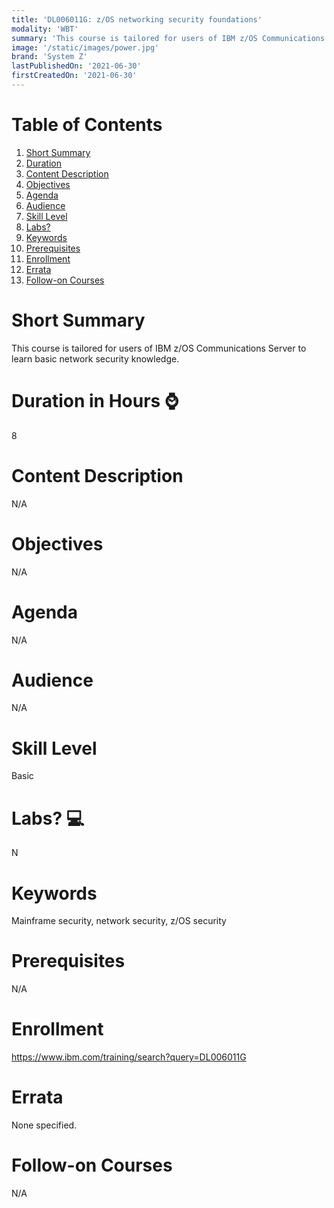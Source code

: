 ```yaml
---
title: 'DL006011G: z/OS networking security foundations'
modality: 'WBT'
summary: 'This course is tailored for users of IBM z/OS Communications Server to learn basic network security knowledge.'
image: '/static/images/power.jpg'
brand: 'System Z'
lastPublishedOn: '2021-06-30'
firstCreatedOn: '2021-06-30'
---
```

# Table of Contents
1.  [Short Summary](#short-summary)
2.  [Duration](#duration-in-hours-)
3.  [Content Description](#content-description)
4.  [Objectives](#objectives)
5.  [Agenda](#agenda)
6.  [Audience](#audience)
7.  [Skill Level](#skill-level)
8.  [Labs?](#labs-)
9.  [Keywords](#keywords)
10. [Prerequisites](#prerequisites)
11. [Enrollment](#enrollment)
12. [Errata](#errata)
13. [Follow-on Courses](#follow-on-courses)

# Short Summary
This course is tailored for users of IBM z/OS Communications Server to learn basic network security knowledge.

# Duration in Hours ⌚
8

# Content Description
N/A

# Objectives
N/A

# Agenda
N/A

# Audience
N/A

# Skill Level
Basic               

# Labs? 💻
N

# Keywords
Mainframe security, network security, z/OS security

# Prerequisites
N/A

# Enrollment
https://www.ibm.com/training/search?query=DL006011G

# Errata
None specified.

# Follow-on Courses
N/A

